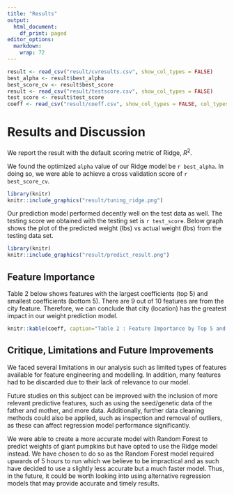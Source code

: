 ```yaml
---
title: "Results"
output:
  html_document:
    df_print: paged
editor_options:
  markdown:
    wrap: 72
---
```


```r
result <- read_csv("result/cvresults.csv", show_col_types = FALSE)
best_alpha <- result$best_alpha
best_score_cv <- result$best_score
result <- read_csv("result/testscore.csv", show_col_types = FALSE)
test_score <- result$test_score
coeff <- read_csv("result/coeff.csv", show_col_types = FALSE, col_types = "_??")

```


# Results and Discussion

We report the result with the default scoring metric of Ridge, $R^2$.

We found the optimized `alpha` value of our Ridge model be
`r best_alpha`. In doing so, we were able to achieve a cross validation
score of `r best_score_cv`.

```r
library(knitr)
knitr::include_graphics("result/tuning_ridge.png")
```

Our prediction model performed decently well on the test data as well.
The testing score we obtained with the testing set is `r test_score`.
Below graph shows the plot of the predicted weight (lbs) vs actual
weight (lbs) from the testing data set.

```r
library(knitr)
knitr::include_graphics("result/predict_result.png")
```

## Feature Importance
Table 2 below shows features with the largest coefficients (top 5) and smallest coefficients (bottom 5).  There are 9 out of 10 features are from the city feature.  Therefore, we can conclude that city (location) has the greatest impact in our weight prediction model.
```r
knitr::kable(coeff, caption="Table 2 : Feature Importance by Top 5 and Bottom 5 Coefficients")
```

## Critique, Limitations and Future Improvements

We faced several limitations in our analysis such as limited types of
features available for feature engineering and modelling. In addition,
many features had to be discarded due to their lack of relevance to our
model.

Future studies on this subject can be improved with the inclusion of
more relevant predictive features, such as using the seed/genetic data
of the father and mother, and more data. Additionally, further data
cleaning methods could also be applied, such as inspection and removal
of outliers, as these can affect regression model performance
significantly.

We were able to create a more accurate model with Random Forest to
predict weights of giant pumpkins but have opted to use the Ridge model
instead. We have chosen to do so as the Random Forest model required
upwards of 5 hours to run which we believe to be impractical and as such
have decided to use a slightly less accurate but a much faster model.
Thus, in the future, it could be worth looking into using alternative
regression models that may provide accurate and timely results.
